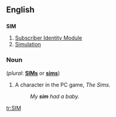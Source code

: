==English==
==={{acronym}}===
'''SIM'''

#[[Subscriber Identity Module]]
#[[Simulation]]

===Noun===
(''plural'': '''[[SIMs]]''' or '''[[sims]]''')
#A character in the PC game, ''The Sims''.
#:''My '''sim''' had a baby.''

[[tr:SIM]]
